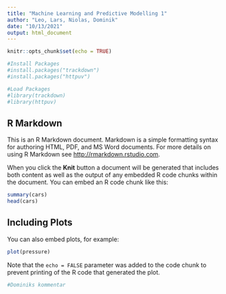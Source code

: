 ```yaml
---
title: "Machine Learning and Predictive Modelling 1"
author: "Leo, Lars, Niolas, Dominik"
date: "10/13/2021"
output: html_document
---
```


```r
knitr::opts_chunk$set(echo = TRUE)

#Install Packages
#install.packages("trackdown")
#install.packages("httpuv")

#Load Packages
#library(trackdown)
#library(httpuv)
```

## R Markdown

This is an R Markdown document. Markdown is a simple formatting syntax for authoring HTML, PDF, and MS Word documents. For more details on using R Markdown see <http://rmarkdown.rstudio.com>.

When you click the **Knit** button a document will be generated that includes both content as well as the output of any embedded R code chunks within the document. You can embed an R code chunk like this:

```r
summary(cars)
head(cars)
```

## Including Plots

You can also embed plots, for example:

```r
plot(pressure)
```

Note that the `echo = FALSE` parameter was added to the code chunk to prevent printing of the R code that generated the plot.

```r
#Dominiks kommentar
```
